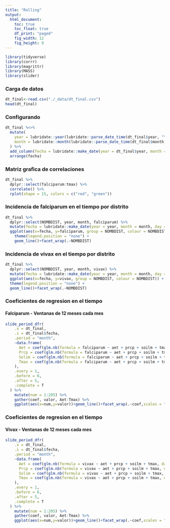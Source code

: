 ```yaml
---
title: "Rolling"
output: 
  html_document:
    toc: true
    toc_float: true
    df_print: "paged"
    fig_width: 12
    fig_height: 9
---
```


```r
library(tidyverse)
library(corrr)
library(magrittr)
library(MASS)
library(slider)
```

### Carga de datos

```r
dt_final<-read.csv("./_data/dt_final.csv")
head(dt_final)
```

### Configurando

```r
dt_final %<>% 
  mutate(
    year = lubridate::year(lubridate::parse_date_time(dt_final$year, "Y")),
    month = lubridate::month(lubridate::parse_date_time(dt_final$month, "m"))
  ) %>% 
  add_column(fecha = lubridate::make_date(year = dt_final$year, month = dt_final$month, day = 1L)) %>% 
  arrange(fecha)
```

### Matriz grafica de correlaciones

```r
dt_final %>% 
  dplyr::select(falciparum:tmax) %>% 
  correlate() %>% 
  rplot(shape = 15, colors = c("red", "green"))
```

### Incidencia de falciparum en el tiempo por distrito

```r
dt_final %>% 
  dplyr::select(NOMBDIST, year, month, falciparum) %>% 
  mutate(fecha = lubridate::make_date(year = year, month = month, day = 1L)) %>%
  ggplot(aes(x=fecha, y=falciparum, group = NOMBDIST, colour = NOMBDIST)) +
    theme(legend.position = "none") +
    geom_line()+facet_wrap(.~NOMBDIST)
```

### Incidencia de vivax en el tiempo por distrito

```r
dt_final %>% 
  dplyr::select(NOMBDIST, year, month, vivax) %>% 
  mutate(fecha = lubridate::make_date(year = year, month = month, day = 1L)) %>%
  ggplot(aes(x=fecha, y=vivax, group = NOMBDIST, colour = NOMBDIST)) +
  theme(legend.position = "none") +
  geom_line()+facet_wrap(.~NOMBDIST)
```

### Coeficientes de regresion en el tiempo
#### Falciparum - Ventanas de 12 meses cada mes

```r
slide_period_dfr(
    .x = dt_final,
    .i = dt_final$fecha,
    .period = "month",
    ~data.frame(
      Aet = coef(glm.nb(formula = falciparum ~ aet + prcp + soilm + tmax, data = .x))[[2]],
      Prcp = coef(glm.nb(formula = falciparum ~ aet + prcp + soilm + tmax, data = .x))[[3]],
      Solim = coef(glm.nb(formula = falciparum ~ aet + prcp + soilm + tmax, data = .x))[[4]],
      Tmax = coef(glm.nb(formula = falciparum ~ aet + prcp + soilm + tmax, data = .x))[[5]]
    ),
    .every = 1,
    .before = 6,
    .after = 5,
    .complete = T
  ) %>% 
    mutate(num = 1:205) %>% 
    gather(coef, valor, Aet:Tmax) %>% 
    ggplot(aes(x=num,y=valor))+geom_line()+facet_wrap(.~coef,scales = "free")
```

### Coeficientes de regresion en el tiempo
#### Vivax - Ventanas de 12 meses cada mes

```r
slide_period_dfr(
    .x = dt_final,
    .i = dt_final$fecha,
    .period = "month",
    ~data.frame(
      Aet = coef(glm.nb(formula = vivax ~ aet + prcp + soilm + tmax, data = .x))[[2]],
      Prcp = coef(glm.nb(formula = vivax ~ aet + prcp + soilm + tmax, data = .x))[[3]],
      Solim = coef(glm.nb(formula = vivax ~ aet + prcp + soilm + tmax, data = .x))[[4]],
      Tmax = coef(glm.nb(formula = vivax ~ aet + prcp + soilm + tmax, data = .x))[[5]]
    ),
    .every = 1,
    .before = 6,
    .after = 5,
    .complete = T
  ) %>% 
    mutate(num = 1:205) %>% 
    gather(coef, valor, Aet:Tmax) %>% 
    ggplot(aes(x=num,y=valor))+geom_line()+facet_wrap(.~coef,scales = "free")
```



